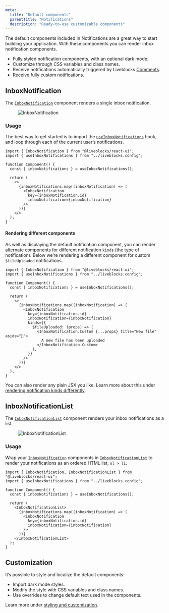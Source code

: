 ```yaml
---
meta:
  title: "Default components"
  parentTitle: "Notifications"
  description: "Ready-to-use customizable components"
---
```


The default components included in Notifications are a great way to start
building your application. With these components you can render inbox
notification components.

- Fully styled notification components, with an optional dark mode.
- Customize through CSS variables and class names.
- Receive notifications automatically triggered by Liveblocks
  [Comments](/docs/products/comments).
- Receive fully custom notifications.

## InboxNotification

The [`InboxNotification`][] component renders a single inbox notification.

<Figure>
  <Image
    src="/assets/comments/inbox-notification.png"
    alt="InboxNotification"
    width={768}
    height={446}
  />
</Figure>

### Usage

The best way to get started is to import the [`useInboxNotifications`][] hook,
and loop through each of the current user’s notifications.

```tsx highlight="5,10-13"
import { InboxNotification } from "@liveblocks/react-ui";
import { useInboxNotifications } from "../liveblocks.config";

function Component() {
  const { inboxNotifications } = useInboxNotifications();

  return (
    <>
      {inboxNotifications.map((inboxNotification) => (
        <InboxNotification
          key={inboxNotification.id}
          inboxNotification={inboxNotification}
        />
      ))}
    </>
  );
}
```

#### Rendering different components

As well as displaying the default notification component, you can render
alternate components for different notification `kinds` (the type of
notification). Below we’re rendering a different component for custom
`$fileUploaded` notifications.

```tsx highlight="14-18"
import { InboxNotification } from "@liveblocks/react-ui";
import { useInboxNotifications } from "../liveblocks.config";

function Component() {
  const { inboxNotifications } = useInboxNotifications();

  return (
    <>
      {inboxNotifications.map((inboxNotification) => (
        <InboxNotification
          key={inboxNotification.id}
          inboxNotification={inboxNotification}
          kinds={{
            $fileUploaded: (props) => (
              <InboxNotification.Custom {...props} title="New file" aside="📁">
                A new file has been uploaded
              </InboxNotification.Custom>
            ),
          }}
        />
      ))}
    </>
  );
}
```

You can also render any plain JSX you like. Learn more about this under
[rendering notification kinds differently](/docs/api-reference/liveblocks-react-ui#Rendering-notification-kinds-differently).

## InboxNotificationList

The [`InboxNotificationList`][] component renders your inbox notifications as a
list.

<Figure>
  <Image
    src="/assets/comments/inbox-notification-list.png"
    alt="InboxNotificationList"
    width={768}
    height={446}
  />
</Figure>

### Usage

Wrap your [`InboxNotification`][] components in [`InboxNotificationList`][] to
render your notifications as an ordered HTML list, `ol > li`.

```tsx highlight="8,15"
import { InboxNotification, InboxNotificationList } from "@liveblocks/react-ui";
import { useInboxNotifications } from "../liveblocks.config";

function Component() {
  const { inboxNotifications } = useInboxNotifications();

  return (
    <InboxNotificationList>
      {inboxNotifications.map((inboxNotification) => (
        <InboxNotification
          key={inboxNotification.id}
          inboxNotification={inboxNotification}
        />
      ))}
    </InboxNotificationList>
  );
}
```

[`InboxNotification`]: /docs/api-reference/liveblocks-react-ui#InboxNotification
[`InboxNotificationList`]:
  /docs/api-reference/liveblocks-react-ui#InboxNotificationList
[`useInboxNotifications`]:
  /docs/api-reference/liveblocks-react#useInboxNotifications

## Customization

It’s possible to style and localize the default components:

- Import dark mode styles.
- Modify the style with CSS variables and class names.
- Use overrides to change default text used in the components.

Learn more under
[styling and customization](/docs/products/notifications/styling-and-customization).
